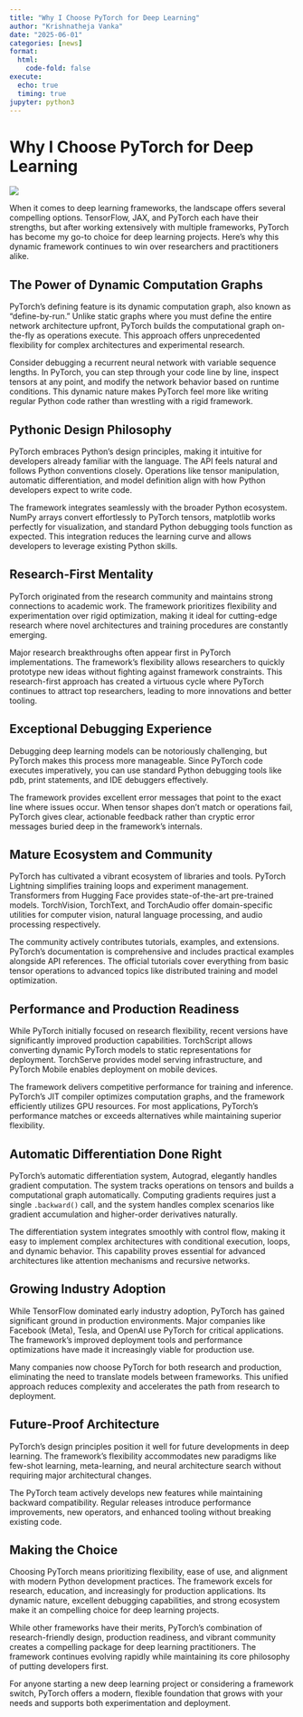 ```yaml
---
title: "Why I Choose PyTorch for Deep Learning"
author: "Krishnatheja Vanka"
date: "2025-06-01"
categories: [news]
format:
  html:
    code-fold: false
execute:
  echo: true
  timing: true
jupyter: python3
---
```


# Why I Choose PyTorch for Deep Learning
![](pytorch.jpg)

When it comes to deep learning frameworks, the landscape offers several compelling options. TensorFlow, JAX, and PyTorch each have their strengths, but after working extensively with multiple frameworks, PyTorch has become my go-to choice for deep learning projects. Here's why this dynamic framework continues to win over researchers and practitioners alike.

## The Power of Dynamic Computation Graphs

PyTorch's defining feature is its dynamic computation graph, also known as "define-by-run." Unlike static graphs where you must define the entire network architecture upfront, PyTorch builds the computational graph on-the-fly as operations execute. This approach offers unprecedented flexibility for complex architectures and experimental research.

Consider debugging a recurrent neural network with variable sequence lengths. In PyTorch, you can step through your code line by line, inspect tensors at any point, and modify the network behavior based on runtime conditions. This dynamic nature makes PyTorch feel more like writing regular Python code rather than wrestling with a rigid framework.

## Pythonic Design Philosophy

PyTorch embraces Python's design principles, making it intuitive for developers already familiar with the language. The API feels natural and follows Python conventions closely. Operations like tensor manipulation, automatic differentiation, and model definition align with how Python developers expect to write code.

The framework integrates seamlessly with the broader Python ecosystem. NumPy arrays convert effortlessly to PyTorch tensors, matplotlib works perfectly for visualization, and standard Python debugging tools function as expected. This integration reduces the learning curve and allows developers to leverage existing Python skills.

## Research-First Mentality

PyTorch originated from the research community and maintains strong connections to academic work. The framework prioritizes flexibility and experimentation over rigid optimization, making it ideal for cutting-edge research where novel architectures and training procedures are constantly emerging.

Major research breakthroughs often appear first in PyTorch implementations. The framework's flexibility allows researchers to quickly prototype new ideas without fighting against framework constraints. This research-first approach has created a virtuous cycle where PyTorch continues to attract top researchers, leading to more innovations and better tooling.

## Exceptional Debugging Experience

Debugging deep learning models can be notoriously challenging, but PyTorch makes this process more manageable. Since PyTorch code executes imperatively, you can use standard Python debugging tools like pdb, print statements, and IDE debuggers effectively.

The framework provides excellent error messages that point to the exact line where issues occur. When tensor shapes don't match or operations fail, PyTorch gives clear, actionable feedback rather than cryptic error messages buried deep in the framework's internals.

## Mature Ecosystem and Community

PyTorch has cultivated a vibrant ecosystem of libraries and tools. PyTorch Lightning simplifies training loops and experiment management. Transformers from Hugging Face provides state-of-the-art pre-trained models. TorchVision, TorchText, and TorchAudio offer domain-specific utilities for computer vision, natural language processing, and audio processing respectively.

The community actively contributes tutorials, examples, and extensions. PyTorch's documentation is comprehensive and includes practical examples alongside API references. The official tutorials cover everything from basic tensor operations to advanced topics like distributed training and model optimization.

## Performance and Production Readiness

While PyTorch initially focused on research flexibility, recent versions have significantly improved production capabilities. TorchScript allows converting dynamic PyTorch models to static representations for deployment. TorchServe provides model serving infrastructure, and PyTorch Mobile enables deployment on mobile devices.

The framework delivers competitive performance for training and inference. PyTorch's JIT compiler optimizes computation graphs, and the framework efficiently utilizes GPU resources. For most applications, PyTorch's performance matches or exceeds alternatives while maintaining superior flexibility.

## Automatic Differentiation Done Right

PyTorch's automatic differentiation system, Autograd, elegantly handles gradient computation. The system tracks operations on tensors and builds a computational graph automatically. Computing gradients requires just a single `.backward()` call, and the system handles complex scenarios like gradient accumulation and higher-order derivatives naturally.

The differentiation system integrates smoothly with control flow, making it easy to implement complex architectures with conditional execution, loops, and dynamic behavior. This capability proves essential for advanced architectures like attention mechanisms and recursive networks.

## Growing Industry Adoption

While TensorFlow dominated early industry adoption, PyTorch has gained significant ground in production environments. Major companies like Facebook (Meta), Tesla, and OpenAI use PyTorch for critical applications. The framework's improved deployment tools and performance optimizations have made it increasingly viable for production use.

Many companies now choose PyTorch for both research and production, eliminating the need to translate models between frameworks. This unified approach reduces complexity and accelerates the path from research to deployment.

## Future-Proof Architecture

PyTorch's design principles position it well for future developments in deep learning. The framework's flexibility accommodates new paradigms like few-shot learning, meta-learning, and neural architecture search without requiring major architectural changes.

The PyTorch team actively develops new features while maintaining backward compatibility. Regular releases introduce performance improvements, new operators, and enhanced tooling without breaking existing code.

## Making the Choice

Choosing PyTorch means prioritizing flexibility, ease of use, and alignment with modern Python development practices. The framework excels for research, education, and increasingly for production applications. Its dynamic nature, excellent debugging capabilities, and strong ecosystem make it an compelling choice for deep learning projects.

While other frameworks have their merits, PyTorch's combination of research-friendly design, production readiness, and vibrant community creates a compelling package for deep learning practitioners. The framework continues evolving rapidly while maintaining its core philosophy of putting developers first.

For anyone starting a new deep learning project or considering a framework switch, PyTorch offers a modern, flexible foundation that grows with your needs and supports both experimentation and deployment.